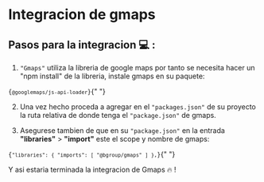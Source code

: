 
# Integracion de gmaps

## Pasos para la integracion 💻 :

1. `"Gmaps"` utiliza la libreria de google maps por tanto se necesita hacer un "npm install" de la libreria, instale gmaps en su paquete:

<Code>{`@googlemaps/js-api-loader`}</Code>{" "}

2. Una vez hecho proceda a agregar en el `"packages.json"` de su proyecto la ruta relativa de donde tenga el `"package.json"` de gmaps.

3. Asegurese tambien de que en su `"package.json"` en la entrada **"libraries"** > **"import"** este el scope y nombre de gmaps:

<Code>{`"libraries": {
"imports": [
    "@bgroup/gmaps"
]
},`}</Code>{" "}

Y asi estaria terminada la integracion de Gmaps 🔥 !
